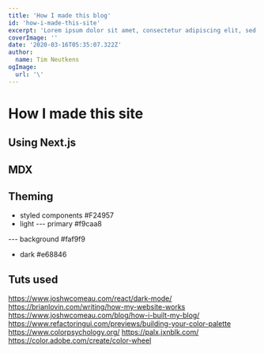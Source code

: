 ```yaml
---
title: 'How I made this blog'
id: 'how-i-made-this-site'
excerpt: 'Lorem ipsum dolor sit amet, consectetur adipiscing elit, sed do eiusmod tempor incididunt ut labore et dolore magna aliqua. Praesent elementum facilisis leo vel fringilla est ullamcorper eget. At imperdiet dui accumsan sit amet nulla facilities morbi tempus.'
coverImage: ''
date: '2020-03-16T05:35:07.322Z'
author:
  name: Tim Neutkens
ogImage:
  url: '\'
---
```


# How I made this site

## Using Next.js

## MDX

## Theming
- styled components
#F24957
- light
--- primary
#f9caa8

--- background
#faf9f9

- dark
#e68846


## Tuts used

https://www.joshwcomeau.com/react/dark-mode/
https://brianlovin.com/writing/how-my-website-works
https://www.joshwcomeau.com/blog/how-i-built-my-blog/
https://www.refactoringui.com/previews/building-your-color-palette
https://www.colorpsychology.org/
https://palx.jxnblk.com/
https://color.adobe.com/create/color-wheel
